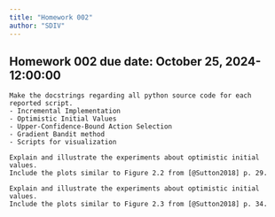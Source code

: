 ```yaml
---
title: "Homework 002"
author: "SDIV"
---
```


## Homework 002 due date: October 25, 2024-12:00:00

::: {#exr-hw_002_01}
	Make the docstrings regarding all python source code for each 
	reported script.
	- Incremental Implementation
	- Optimistic Initial Values
	- Upper-Confidence-Bound Action Selection
	- Gradient Bandit method
	- Scripts for visualization
:::


::: {#exr-hw_002_02}
	Explain and illustrate the experiments about optimistic initial values.
	Include the plots similar to Figure 2.2 from [@Sutton2018] p. 29.

:::

::: {#exr-hw_002_03}
	Explain and illustrate the experiments about optimistic initial values.
	Include the plots similar to Figure 2.3 from [@Sutton2018] p. 34.
:::

::: {#exr-hw_002_04}

:::

::: {#exr-hw_002_05}

:::

::: {#exr-hw_002_06}

:::
